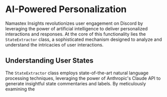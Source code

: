 
# AI-Powered Personalization

Namastex Insights revolutionizes user engagement on Discord by leveraging the power of artificial intelligence to deliver personalized interactions and responses. At the core of this functionality lies the `StateExtractor` class, a sophisticated mechanism designed to analyze and understand the intricacies of user interactions.

## Understanding User States

The `StateExtractor` class employs state-of-the-art natural language processing techniques, leveraging the power of Anthropic's Claude API to generate insightful state commentaries and labels. By meticulously examining the